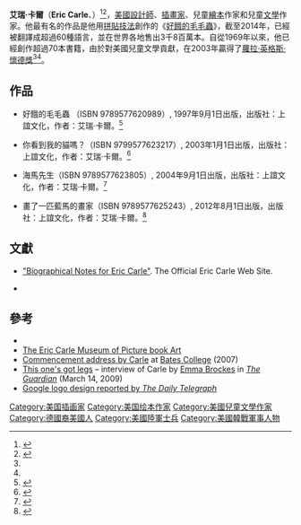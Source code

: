 {{Infobox writer
| name = 艾瑞·卡爾<br>Eric Carle
| image = Eric Carle (cropped).jpg
| caption = 艾瑞·卡爾于洛杉矶演讲（2009年）
| birth_place = {{USA}}[[纽约州|纽约州]][[锡拉丘兹|锡拉丘兹]]
| birth_date = {{birth date|1929|6|25}}
| death_date = {{Death date and age|2021|5|23|1929|6|25}}<ref>[https://news.mingpao.com/ins/%e5%9c%8b%e9%9a%9b/article/20210527/s00005/1622102430836/the-very-hungry-caterpillar%e4%bd%9c%e8%80%85eric-carle%e9%9b%a2%e4%b8%96-%e4%ba%ab%e5%b9%b491%e6%ad%b2 The Very Hungry Caterpillar作者Eric Carle離世　享年91歲] {{Wayback|url=https://news.mingpao.com/ins/%e5%9c%8b%e9%9a%9b/article/20210527/s00005/1622102430836/the-very-hungry-caterpillar%e4%bd%9c%e8%80%85eric-carle%e9%9b%a2%e4%b8%96-%e4%ba%ab%e5%b9%b491%e6%ad%b2 |date=20210602212600 }}-明報新聞網[2021年05月27日]</ref>
| death_place = {{USA}}[[马萨诸塞州|马萨诸塞州]][[北安普敦_(马萨诸塞州)|北安普敦]]
| occupation = 作家，插画家，设计师
| spouse = {{marriage|Barbara Morrison<br>|1973|2015|end=妻逝}}<ref>{{cite web |title=The Eric Carle Museum of Picture Book Art Mourns the Loss of Co-Founder Barbara Carle |url=https://www.carlemuseum.org/content/museum-mourns-loss-co-founder-barbara-carle |website=The Eric Carle Museum of Picture Book Art |access-date=May 2, 2020 |archive-date=2021-03-02 |archive-url=https://web.archive.org/web/20210302044622/https://www.carlemuseum.org/content/museum-mourns-loss-co-founder-barbara-carle |dead-url=no }}</ref>
| children = 2
| alma_mater = {{plainlist|
* {{en-link|斯图加特州立美术学院|State Academy of Fine Arts Stuttgart}}
* [[维也纳美术学院|维也纳美术学院]]
}}
| notableworks = {{plainlist|
* 《[[好餓的毛毛蟲|好餓的毛毛蟲]]》
* 《{{en-link|爱生气的瓢虫|The Grouchy Ladybug}}》
* 《{{en-link|棕色的熊、棕色的熊，你在看什么？|Brown Bear, Brown Bear, What Do You See?}}》
}}
| genre = 儿童绘本
| years active = 1963年–2021年
| awards = [[劳拉·英格斯·怀德奖|劳拉·英格斯·怀德奖]]（2003年）
}}
'''艾瑞·卡爾'''（'''Eric Carle'''、{{bd|1929年|6月25日|2021年|5月23日|catIdx=Carle}}）<ref>{{Cite web|title=《饥饿的毛毛虫》作家卡尔逝世 享年91岁|url=https://www.zaobao.com.sg/realtime/world/story20210527-1149739|access-date=2021-05-27|last=林煇智|first=|work=|publisher=联合早报|language=zh|archive-date=2021-05-27|archive-url=https://web.archive.org/web/20210527020101/https://www.zaobao.com.sg/realtime/world/story20210527-1149739|dead-url=no}}</ref><ref>{{Cite web|title='The Very Hungry Caterpillar' author, illustrator Eric Carle dies at 91|url=https://abc7.com/10699566/|access-date=2021-05-27|date=2021-05-26|last=KABC|work=ABC7 Los Angeles|language=en|archive-date=2021-05-27|archive-url=https://web.archive.org/web/20210527080136/https://abc7.com/10699566/|dead-url=no}}</ref>，[[美國|美國]][[設計師|設計師]]、[[插畫家|插畫家]]、兒童[[繪本|繪本]]作家和兒童[[文學|文學]]作家。他最有名的作品是他用[[拼貼畫|拼貼技法]]創作的《[[好餓的毛毛蟲|好餓的毛毛蟲]]》，截至2014年，已經被翻譯成超過60種語言，並在世界各地售出3千8百萬本。自從1969年以來，他已經創作超過70本書籍，由於對美國兒童文學貢獻，在2003年贏得了[[蘿拉·英格斯·懷德獎|蘿拉·英格斯·懷德獎]]<ref name=wilder/><ref name=wilder2003/>。

==作品==
*好餓的毛毛蟲 （ISBN 9789577620989）, 1997年9月1日出版，出版社：上誼文化，作者：艾瑞·卡爾。<ref>{{Cite web |url=http://www.m.sanmin.com.tw/product/index/000389749 |title=好餓的毛毛蟲 |access-date=2016-01-07 |archive-date=2017-08-28 |archive-url=https://web.archive.org/web/20170828092633/http://m.sanmin.com.tw/Product/Index/000389749 |dead-url=no }}</ref>

*你看到我的貓嗎？（ISBN 9799577623217）, 2003年1月1日出版，出版社：上誼文化，作者：艾瑞·卡爾。<ref>{{Cite web |url=http://www.m.sanmin.com.tw/Product/Index/000328681 |title=你看到我的貓嗎？ |access-date=2016-01-08 |archive-date=2016-04-01 |archive-url=https://web.archive.org/web/20160401092840/http://m.sanmin.com.tw/product/index/000328681 |dead-url=no }}</ref>

*海馬先生（ISBN 9789577623805）, 2004年9月1日出版，出版社：上誼文化，作者：艾瑞·卡爾。<ref>{{Cite web |url=http://www.m.sanmin.com.tw/Product/Index/000394615 |title=海馬先生 |access-date=2016-01-07 |archive-date=2016-03-25 |archive-url=https://web.archive.org/web/20160325174601/http://m.sanmin.com.tw/product/index/000394615 |dead-url=no }}</ref>

*畫了一匹藍馬的畫家（ISBN 9789577625243）, 2012年8月1日出版，出版社：上誼文化，作者：艾瑞·卡爾。<ref>{{Cite web |url=http://www.m.sanmin.com.tw/Product/Index/003082224 |title=畫了一匹藍馬的畫家 |access-date=2016-01-08 |archive-date=2016-03-04 |archive-url=https://web.archive.org/web/20160304205843/http://m.sanmin.com.tw/product/index/003082224 |dead-url=no }}</ref>

==文獻==
{{Reflist |25em |refs=
<ref name=wilder>[http://www.ala.org/alsc/awardsgrants/bookmedia/wildermedal/wilderpast "Laura Ingalls Wilder Award, Past winners"] {{Wayback|url=http://www.ala.org/alsc/awardsgrants/bookmedia/wildermedal/wilderpast |date=20160422233715 }}. [[Association_for_Library_Service_to_Children|Association for Library Service to Children]] ('''ALSC'''). [[American_Library_Association|American Library Association]] ('''ALA''').<br> 
  [http://www.ala.org/alsc/awardsgrants/bookmedia/wildermedal/wilderabout "About the Laura Ingalls Wilder Award"] {{Wayback|url=http://www.ala.org/alsc/awardsgrants/bookmedia/wildermedal/wilderabout |date=20160421125422 }}. ALSC. ALA. Retrieved 2013-03-09.</ref>
<ref name=wilder2003>{{cite web |title= Laura Ingalls Wilder Award Winner, 2003 |date= 2003 |publisher= ALSC. ALA |url= http://www.ala.org/ala/alsc/awardsscholarships/literaryawds/wildermedal/wildercurrent/wildermedalcurrent.htm |archiveurl= https://web.archive.org/web/20040216150025/http://www.ala.org/ala/alsc/awardsscholarships/literaryawds/wildermedal/wildercurrent/wildermedalcurrent.htm |archivedate= 2004-02-16 |accessdate= 2013-06-10 |deadurl= yes }}</ref>
}}

*[https://web.archive.org/web/20130804015104/http://www.eric-carle.com/bio.html "Biographical Notes for Eric Carle"]. The Official Eric Carle Web Site.

*{{cite news | last =Bernstein | first =Fred A. | title =Hungry Caterpillar in the Florida Keys | publisher =''The New York Times'' | date =December 13, 2007 | url =http://www.nytimes.com/2007/12/13/garden/13carle.html?_r=1&oref=slogin | accessdate =2013-07-21 | archive-date =2020-10-08 | archive-url =https://web.archive.org/web/20201008152738/https://www.nytimes.com/2007/12/13/garden/13carle.html?_r=1&oref=slogin | dead-url =no }}

==參考==
* {{official website |www.eric-carle.com }}
* [http://www.picturebookart.org The Eric Carle Museum of Picture book Art] {{Wayback|url=http://www.picturebookart.org/ |date=20210126152603 }}
* [http://www.youtube.com/watch?v=aj3mQkBcJxw Commencement address by Carle] {{Wayback|url=http://www.youtube.com/watch?v=aj3mQkBcJxw |date=20200902003940 }} at [[Bates_College|Bates College]] (2007)
* [http://www.guardian.co.uk/books/2009/mar/14/eric-carle-author This one's got legs] {{Wayback|url=http://www.guardian.co.uk/books/2009/mar/14/eric-carle-author |date=20090317063435 }} – interview of Carle by [[Emma_Brockes|Emma Brockes]] in ''[[The_Guardian|The Guardian]]'' (March 14, 2009)
* [http://www.telegraph.co.uk/culture/books/5021384/Google-celebrates-Eric-Carles-Very-Hungry-Caterpillar.html Google logo design reported by ''The Daily Telegraph''] {{Wayback|url=http://www.telegraph.co.uk/culture/books/5021384/Google-celebrates-Eric-Carles-Very-Hungry-Caterpillar.html |date=20121230014846 }}

{{Authority control}}
{{DEFAULTSORT:Carle, Eric}}
[[Category:美国插画家|Category:美国插画家]]
[[Category:美国绘本作家|Category:美国绘本作家]]
[[Category:美國兒童文學作家|Category:美國兒童文學作家]]
[[Category:德國裔美國人|Category:德國裔美國人]]
[[Category:美國陸軍士兵|Category:美國陸軍士兵]]
[[Category:美國韓戰軍事人物|Category:美國韓戰軍事人物]]